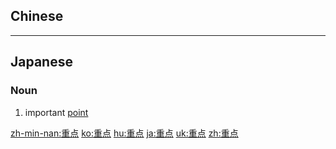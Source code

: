 {{also|重點}}
==Chinese==
{{zh-see|重點}}

----

==Japanese==
{{ja-kanjitab|じゅう|てん|yomi=on}}

===Noun===
{{ja-noun|じゅうてん|kyu=重點}}

# important [[point]]

[[zh-min-nan:重点]]
[[ko:重点]]
[[hu:重点]]
[[ja:重点]]
[[uk:重点]]
[[zh:重点]]